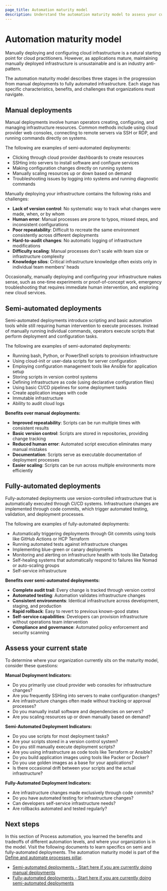 ```yaml
---
page_title: Automation maturity model
description: Understand the automation maturity model to assess your current automation level and progress from manual to fully automated deployments.
---
```


# Automation maturity model

Manually deploying and configuring cloud infrastructure is a natural starting point for cloud practitioners. However, as applications mature, maintaining manually deployed infrastructure is unsustainable and is an industry anti-pattern.

The automation maturity model describes three stages in the progression from manual deployments to fully automated infrastructure. Each stage has specific characteristics, benefits, and challenges that organizations must navigate.

## Manual deployments

Manual deployments involve human operators creating, configuring, and managing infrastructure resources. Common methods include using cloud provider web consoles, connecting to remote servers via SSH or RDP, and running commands directly on systems.

The following are examples of semi-automated deployments:

- Clicking through cloud provider dashboards to create resources
- SSHing into servers to install software and configure services
- Making configuration changes directly on running systems
- Manually scaling resources up or down based on demand
- Troubleshooting issues by logging into systems and running diagnostic commands

Manually deploying your infrastructure contains the following risks and challenges:

- **Lack of version control**: No systematic way to track what changes were made, when, or by whom
- **Human error**: Manual processes are prone to typos, missed steps, and inconsistent configurations
- **Poor repeatability**: Difficult to recreate the same environment consistently across different deployments
- **Hard-to-audit changes**: No automatic logging of infrastructure modifications
- **Difficulty scaling**: Manual processes don't scale with team size or infrastructure complexity
- **Knowledge silos**: Critical infrastructure knowledge often exists only in individual team members' heads

Occasionally, manually deploying and configuring your infrastructure makes sense, such as one-time experiments or proof-of-concept work, emergency troubleshooting that requires immediate human intervention, and exploring new cloud services.

## Semi-automated deployments

Semi-automated deployments introduce scripting and basic automation tools while still requiring human intervention to execute processes. Instead of manually running individual commands, operators execute scripts that perform deployment and configuration tasks.

The following are examples of semi-automated deployments:

- Running bash, Python, or PowerShell scripts to provision infrastructure
- Using cloud-init or user-data scripts for server configuration
- Employing configuration management tools like Ansible for application setup
- Storing scripts in version control systems
- Defining infrastructure as code (using declarative configuration files)
- Using basic CI/CD pipelines for some deployment tasks
- Create application images with code
- Immutable infrastructure
- Ability to audit cloud logs

**Benefits over manual deployments:**
- **Improved repeatability**: Scripts can be run multiple times with consistent results
- **Basic version control**: Scripts are stored in repositories, providing change tracking
- **Reduced human error**: Automated script execution eliminates many manual mistakes
- **Documentation**: Scripts serve as executable documentation of deployment processes
- **Easier scaling**: Scripts can be run across multiple environments more efficiently

## Fully-automated deployments

Fully-automated deployments use version-controlled infrastructure that is automatically executed through CI/CD systems. Infrastructure changes are implemented through code commits, which trigger automated testing, validation, and deployment processes.

The following are examples of fully-automated deployments:

- Automatically triggering deployments through Git commits using tools like GitHub Actions or HCP Terraform
- Running automated tests against infrastructure changes
- Implementing blue-green or canary deployments
- Monitoring and alerting on infrastructure health with tools like Datadog
- Self-healing systems that automatically respond to failures like Nomad or auto-scaling groups
- Self-service infrastructure

**Benefits over semi-automated deployments:**
- **Complete audit trail**: Every change is tracked through version control
- **Automated testing**: Automation validates infrastructure changes
- **Consistent environments**: Identical infrastructure across development, staging, and production
- **Rapid rollback**: Easy to revert to previous known-good states
- **Self-service capabilities**: Developers can provision infrastructure without operations team intervention
- **Compliance and governance**: Automated policy enforcement and security scanning

## Assess your current state

To determine where your organization currently sits on the maturity model, consider these questions:

**Manual Deployment Indicators:**
- Do you primarily use cloud provider web consoles for infrastructure changes?
- Are you frequently SSHing into servers to make configuration changes?
- Are infrastructure changes often made without tracking or approval processes?
- Do you manually install software and dependencies on servers?
- Are you scaling resources up or down manually based on demand?

**Semi-Automated Deployment Indicators:**
- Do you use scripts for most deployment tasks?
- Are your scripts stored in a version control system?
- Do you still manually execute deployment scripts?
- Are you using infrastructure as code tools like Terraform or Ansible?
- Do you build application images using tools like Packer or Docker?
- Do you use golden images as a base for your applications?
- Is there occasional drift between your scripts and the actual infrastructure?

**Fully-Automated Deployment Indicators:**
- Are infrastructure changes made exclusively through code commits?
- Do you have automated testing for infrastructure changes?
- Can developers self-service infrastructure needs?
- Are rollbacks automated and tested regularly?

## Next steps

In this section of Process automation, you learned the benefits and tradeoffs of different automation levels, and where your organization is in the model. Visit the following documents to learn specifics on semi and fully-automated deployments. The automation maturity model is part of the [Define and automate processes pillar](/well-architected-framework/define-and-automate-processes).

- [Semi-automated deployments - Start here if you are currently doing manual deployments](/well-architected-framework/define-and-automate-processes/process-automation/semi-automated)
- [Fully-automated deployments - Start here if you are currently doing semi-automated deployments](/well-architected-framework/define-and-automate-processes/process-automation/fully-automated)